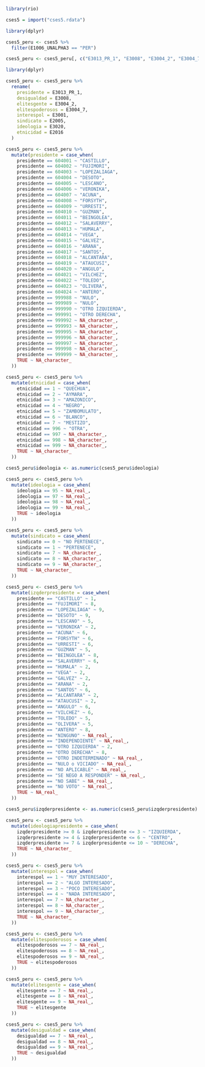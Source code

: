 ```{r}
library(rio)

cses5 = import("cses5.rdata")
```

```{r}
library(dplyr)

cses5_peru <- cses5 %>% 
  filter(E1006_UNALPHA3 == "PER")
```

```{r}
cses5_peru <- cses5_peru[, c("E3013_PR_1", "E3008", "E3004_2", "E3004_7", "E3001", "E2005", "E3020", "E2016")]
```

```{r}
library(dplyr)

cses5_peru <- cses5_peru %>%
  rename(
    presidente = E3013_PR_1,
    desigualdad = E3008,
    elitesgente = E3004_2,
    elitespoderosos = E3004_7,
    interespol = E3001,
    sindicato = E2005,
    ideologia = E3020,
    etnicidad = E2016
  )
```

```{r}
cses5_peru <- cses5_peru %>%
  mutate(presidente = case_when(
    presidente == 604001 ~ "CASTILLO",
    presidente == 604002 ~ "FUJIMORI",
    presidente == 604003 ~ "LOPEZALIAGA",
    presidente == 604004 ~ "DESOTO",
    presidente == 604005 ~ "LESCANO",
    presidente == 604006 ~ "VERONIKA",
    presidente == 604007 ~ "ACUNA",
    presidente == 604008 ~ "FORSYTH",
    presidente == 604009 ~ "URRESTI",
    presidente == 604010 ~ "GUZMAN",
    presidente == 604011 ~ "BEINGOLEA",
    presidente == 604012 ~ "SALAVERRY",
    presidente == 604013 ~ "HUMALA",
    presidente == 604014 ~ "VEGA",
    presidente == 604015 ~ "GALVEZ",
    presidente == 604016 ~ "ARANA",
    presidente == 604017 ~ "SANTOS",
    presidente == 604018 ~ "ALCANTARA",
    presidente == 604019 ~ "ATAUCUSI",
    presidente == 604020 ~ "ANGULO",
    presidente == 604021 ~ "VILCHEZ",
    presidente == 604022 ~ "TOLEDO",
    presidente == 604023 ~ "OLIVERA",
    presidente == 604024 ~ "ANTERO",
    presidente == 999988 ~ "NULO",
    presidente == 999989 ~ "NULO",
    presidente == 999990 ~ "OTRO IZQUIERDA",
    presidente == 999991 ~ "OTRO DERECHA",
    presidente == 999992 ~ NA_character_,
    presidente == 999993 ~ NA_character_,
    presidente == 999995 ~ NA_character_,
    presidente == 999996 ~ NA_character_,
    presidente == 999997 ~ NA_character_,
    presidente == 999998 ~ NA_character_,
    presidente == 999999 ~ NA_character_,
    TRUE ~ NA_character_
  ))
```


```{r}
cses5_peru <- cses5_peru %>%
  mutate(etnicidad = case_when(
    etnicidad == 1 ~ "QUECHUA",
    etnicidad == 2 ~ "AYMARA",
    etnicidad == 3 ~ "AMAZONICO",
    etnicidad == 4 ~ "NEGRO",
    etnicidad == 5 ~ "ZAMBOMULATO",
    etnicidad == 6 ~ "BLANCO",
    etnicidad == 7 ~ "MESTIZO",
    etnicidad == 996 ~ "OTRA",
    etnicidad == 997 ~ NA_character_,
    etnicidad == 998 ~ NA_character_,
    etnicidad == 999 ~ NA_character_,
    TRUE ~ NA_character_
  ))
```


```{r}
cses5_peru$ideologia <- as.numeric(cses5_peru$ideologia)
```


```{r}
cses5_peru <- cses5_peru %>%
  mutate(ideologia = case_when(
    ideologia == 95 ~ NA_real_,
    ideologia == 97 ~ NA_real_,
    ideologia == 98 ~ NA_real_,
    ideologia == 99 ~ NA_real_,
    TRUE ~ ideologia
  ))
```

```{r}
cses5_peru <- cses5_peru %>%
  mutate(sindicato = case_when(
    sindicato == 0 ~ "NO PERTENECE",
    sindicato == 1 ~ "PERTENECE",
    sindicato == 7 ~ NA_character_,
    sindicato == 8 ~ NA_character_,
    sindicato == 9 ~ NA_character_,
    TRUE ~ NA_character_
  ))
```


```{r}
cses5_peru <- cses5_peru %>%
  mutate(izqderpresidente = case_when(
    presidente == "CASTILLO" ~ 1,
    presidente == "FUJIMORI" ~ 8,
    presidente == "LOPEZALIAGA" ~ 9,
    presidente == "DESOTO" ~ 9,
    presidente == "LESCANO" ~ 5,
    presidente == "VERONIKA" ~ 2,
    presidente == "ACUNA" ~ 6,
    presidente == "FORSYTH" ~ 6,
    presidente == "URRESTI" ~ 6,
    presidente == "GUZMAN" ~ 5,
    presidente == "BEINGOLEA" ~ 8,
    presidente == "SALAVERRY" ~ 6,
    presidente == "HUMALA" ~ 2,
    presidente == "VEGA" ~ 2,
    presidente == "GALVEZ" ~ 2,
    presidente == "ARANA" ~ 2,
    presidente == "SANTOS" ~ 6,
    presidente == "ALCANTARA" ~ 2,
    presidente == "ATAUCUSI" ~ 2,
    presidente == "ANGULO" ~ 6,
    presidente == "VILCHEZ" ~ 6,
    presidente == "TOLEDO" ~ 5,
    presidente == "OLIVERA" ~ 5,
    presidente == "ANTERO" ~ 8,
    presidente == "NINGUNO" ~ NA_real_,
    presidente == "INDEPENDIENTE" ~ NA_real_,
    presidente == "OTRO IZQUIERDA" ~ 2,
    presidente == "OTRO DERECHA" ~ 8,
    presidente == "OTRO INDETERMINADO" ~ NA_real_,
    presidente == "NULO o VICIADO" ~ NA_real_,
    presidente == "NO APLICABLE" ~ NA_real_,
    presidente == "SE NEGO A RESPONDER" ~ NA_real_,
    presidente == "NO SABE" ~ NA_real_,
    presidente == "NO VOTO" ~ NA_real_,
    TRUE ~ NA_real_
  ))
```

```{r}
cses5_peru$izqderpresidente <- as.numeric(cses5_peru$izqderpresidente)
```

```{r}
cses5_peru <- cses5_peru %>%
  mutate(ideologiapresidente = case_when(
    izqderpresidente >= 0 & izqderpresidente <= 3 ~ "IZQUIERDA",
    izqderpresidente >= 4 & izqderpresidente <= 6 ~ "CENTRO",
    izqderpresidente >= 7 & izqderpresidente <= 10 ~ "DERECHA",
    TRUE ~ NA_character_
  ))
```

```{r}
cses5_peru <- cses5_peru %>%
  mutate(interespol = case_when(
    interespol == 1 ~ "MUY INTERESADO",
    interespol == 2 ~ "ALGO INTERESADO",
    interespol == 3 ~ "POCO INTERESADO",
    interespol == 4 ~ "NADA INTERESADO",
    interespol == 7 ~ NA_character_,
    interespol == 8 ~ NA_character_,
    interespol == 9 ~ NA_character_,
    TRUE ~ NA_character_
  ))
```

```{r}
cses5_peru <- cses5_peru %>%
  mutate(elitespoderosos = case_when(
    elitespoderosos == 7 ~ NA_real_,
    elitespoderosos == 8 ~ NA_real_,
    elitespoderosos == 9 ~ NA_real_,
    TRUE ~ elitespoderosos
  ))
```

```{r}
cses5_peru <- cses5_peru %>%
  mutate(elitesgente = case_when(
    elitesgente == 7 ~ NA_real_,
    elitesgente == 8 ~ NA_real_,
    elitesgente == 9 ~ NA_real_,
    TRUE ~ elitesgente
  ))
```

```{r}
cses5_peru <- cses5_peru %>%
  mutate(desigualdad = case_when(
    desigualdad == 7 ~ NA_real_,
    desigualdad == 8 ~ NA_real_,
    desigualdad == 9 ~ NA_real_,
    TRUE ~ desigualdad
  ))
```